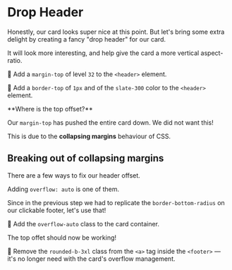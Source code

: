 # Drop Header

Honestly, our card looks super nice at this point. But let's bring some extra delight by creating a fancy "drop header" for our card.

It will look more interesting, and help give the card a more vertical aspect-ratio.

🐨 Add a `margin-top` of level `32` to the `<header>` element.

🐨 Add a `border-top` of `1px` and of the `slate-300` color to the `<header>` element.

<callout-warning>
**Where is the top offset?**

Our `margin-top` has pushed the entire card down. We did not want this!

This is due to the **collapsing margins** behaviour of CSS.
</callout-warning>

## Breaking out of collapsing margins

There are a few ways to fix our header offset.

Adding `overflow: auto` is one of them.

Since in the previous step we had to replicate the `border-bottom-radius` on our clickable footer, let's use that!

🐨 Add the `overflow-auto` class to the card container.

<callout-success>The top offet should now be working!</callout-success>

🐨 Remove the `rounded-b-3xl` class from the `<a>` tag inside the `<footer>` — it's no longer need with the card's overflow management.
